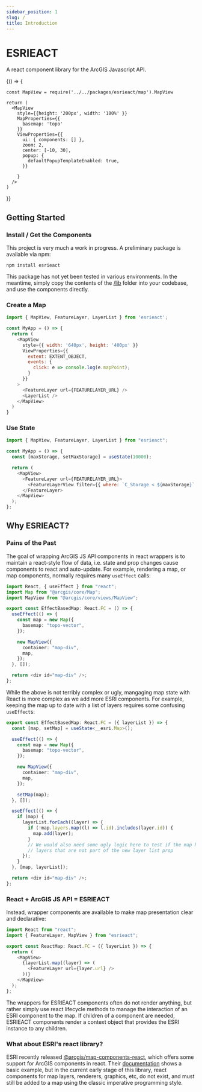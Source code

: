 ```yaml
---
sidebar_position: 1
slug: /
title: Introduction
---
```



# ESRIEACT

A react component library for the ArcGIS Javascript API.

<BrowserOnly>
  {() => {

    const MapView = require('../../packages/esrieact/map').MapView

    return (
      <MapView
        style={{height: '200px', width: '100%' }}
        MapProperties={{
          basemap: 'topo'
        }}
        ViewProperties={{
          ui: { components: [] },
          zoom: 2,
          center: [-10, 30],
          popup: {
            defaultPopupTemplateEnabled: true,
          }}

        }
      />
    )

}}

</BrowserOnly>

## Getting Started

### Install / Get the Components

This project is very much a work in progress. A preliminary package is available via npm:

```
npm install esrieact
```

This package has not yet been tested in various environments. In the meantime, simply copy the contents of the [/lib](https://github.com/slutske22/esrieact/tree/main/lib) folder into your codebase, and use the components directly.

### Create a Map

```js
import { MapView, FeatureLayer, LayerList } from 'esrieact';

const MyApp = () => {
  return (
    <MapView
      style={{ width: '640px', height: '400px' }}
      ViewProperties={{
        extent: EXTENT_OBJECT,
        events: {
          click: e => console.log(e.mapPoint);
        }
      }}
    >
      <FeatureLayer url={FEATURELAYER_URL} />
      <LayerList />
    </MapView>
  )
}
```

### Use State

```js
import { MapView, FeatureLayer, LayerList } from "esrieact";

const MyApp = () => {
  const [maxStorage, setMaxStorage] = useState(10000);

  return (
    <MapView>
      <FeatureLayer url={FEATURELAYER_URL}>
        <FeatureLayerView filter={{ where: `C_Storage < ${maxStorage}` }} />
      </FeatureLayer>
    </MapView>
  );
};
```

## Why ESRIEACT?

### Pains of the Past

The goal of wrapping ArcGIS JS API components in react wrappers is to maintain a react-style flow of data, i.e. state and prop changes cause components to react and auto-update. For example, rendering a map, or map components, normally requires many `useEffect` calls:

```ts
import React, { useEffect } from "react";
import Map from "@arcgis/core/Map";
import MapView from "@arcgis/core/views/MapView";

export const EffectBasedMap: React.FC = () => {
  useEffect(() => {
    const map = new Map({
      basemap: "topo-vector",
    });

    new MapView({
      container: "map-div",
      map,
    });
  }, []);

  return <div id="map-div" />;
};
```

While the above is not terribly complex or ugly, mangaging map state with React is more complex as we add more ESRI components. For example, keeping the map up to date with a list of layers requires some confusing `useEffect`s:

```ts
export const EffectBasedMap: React.FC = ({ layerList }) => {
  const [map, setMap] = useState<__esri.Map>();

  useEffect(() => {
    const map = new Map({
      basemap: "topo-vector",
    });

    new MapView({
      container: "map-div",
      map,
    });

    setMap(map);
  }, []);

  useEffect(() => {
    if (map) {
      layerList.forEach((layer) => {
        if (!map.layers.map((l) => l.id).includes(layer.id)) {
          map.add(layer);
        }
        // We would also need some ugly logic here to test if the map has
        // layers that are not part of the new layer list prop
      });
    }
  }, [map, layerList]);

  return <div id="map-div" />;
};
```

### React + ArcGIS JS API = ESRIEACT

Instead, wrapper components are available to make map presentation clear and declarative:

```ts
import React from "react";
import { FeatureLayer, MapView } from "esrieact";

export const ReactMap: React.FC = ({ layerList }) => {
  return (
    <MapView>
      {layerList.map((layer) => (
        <FeatureLayer url={layer.url} />
      ))}
    </MapView>
  );
};
```

The wrappers for ESRIEACT components often do not render anything, but rather simply use react lifecycle methods to manage the interaction of an ESRI component to the map. If children of a component are needed, ESRIEACT components render a context object that provides the ESRI instance to any children.

### What about ESRI's react library?

ESRI recently released [@arcgis/map-components-react](https://www.npmjs.com/package/@arcgis/map-components-react), which offers some support for ArcGIS components in react. Their [documentation](https://developers.arcgis.com/javascript/latest/get-started-react/) shows a basic example, but in the current early stage of this library, react components for map layers, renderers, graphics, etc, do not exist, and must still be added to a map using the classic imperative programming style.

